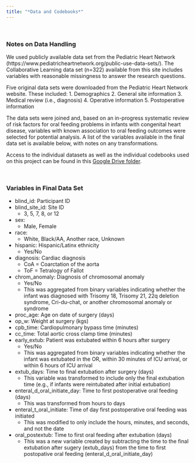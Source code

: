```yaml
---
title: "*Data and Codebooks*"
---
```

<br>

### Notes on Data Handling

We used publicly available data set from the Pediatric Heart Network (https://www.pediatricheartnetwork.org/public-use-data-sets/). The Collaborative Learning data set (n=322) available from this site includes variables with reasonable missingness to answer the research questions.

Five original data sets were downloaded from the Pediatric Heart Network website. These included:
1. Demographics
2. General site information
3. Medical review (i.e., diagnosis)
4. Operative information
5. Postoperative information

The data sets were joined and, based on an in-progress systematic review of risk factors for oral feeding problems in infants with congenital heart disease, variables with known association to oral feeding outcomes were selected for potential analysis. A list of the variables available in the final data set is available below, with notes on any transformations.

Access to the individual datasets as well as the individual codebooks used on this project can be found in this [Google Drive folder](https://drive.google.com/drive/folders/1nEju46WGxUcpoGwxt1o80tLt_MeIVnuo).

<br>

### Variables in Final Data Set


-   blind_id: Participant ID
-   blind_site_id: Site ID
    -   3, 5, 7, 8, or 12
-   sex:
    -   Male, Female
-   race:
    -   White, Black/AA, Another race, Unknown
-   hispanic: Hispanic/Latinx ethnicity
    -   Yes/No
-   diagnosis: Cardiac diagnosis
    -   CoA = Coarctation of the aorta
    -   ToF = Tetralogy of Fallot
-   chrom_anomaly: Diagnosis of chromosomal anomaly
    -   Yes/No
    -   This was aggregated from binary variables indicating whether the infant was diagnosed with Trisomy 18, Trisomy 21, 22q deletion syndrome, Cri-du-chat, or another chromosomal anomaly or syndrome
-   proc_age: Age on date of surgery (days)
-   op_w: Weight at surgery (kgs)
-   cpb_time: Cardiopulmonary bypass time (minutes)
-   cc_time: Total aortic cross clamp time (minutes)
-   early_extub: Patient was extubated within 6 hours after surgery
    -   Yes/No
    - This was aggregated from binary variables indicating whether the infant was extubated in the OR, within 30 minutes of ICU arrival, or within 6 hours of ICU arrival 
-   extub_days: Time to final extubation after surgery (days)
    - This variable was transformed to include only the final extubation time (e.g., if infants were reintubated after initial extubation) 
-   enteral_d\_oral_initiate_day: Time to first postoperative oral feeding (days)
    - This was transformed from hours to days
-   enteral_t\_oral_initiate: Time of day first postoperative oral feeding was initiated
    - This was modified to only include the hours, minutes, and seconds, and not the date
-   oral_postextub: Time to first oral feeding after extubation (days)
    - This was a new variable created by subtracting the time to the final extubation after sugery (extub_days) from the time to first postopative oral feeding (enteral_d_oral_initiate_day)


